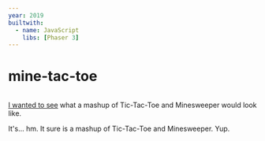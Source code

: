 ```yaml
---
year: 2019
builtwith:
  - name: JavaScript
    libs: [Phaser 3]
---
```


# mine-tac-toe

<Image n="board" float="left" />

[I wanted to see](https://github.com/supposedly/mine-tac-toe) what a mashup of Tic-Tac-Toe and Minesweeper would look like.

It's... hm. It sure is a mashup of Tic-Tac-Toe and Minesweeper. Yup.
